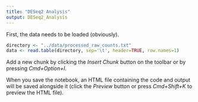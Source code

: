 ```yaml
---
title: "DESeq2 Analysis"
output: DESeq2_Analysis
---
```


First, the data needs to be loaded (obviously).

```r
directory <- "../data/processed_raw_counts.txt"
data <- read.table(directory, sep='\t', header=TRUE, row.names=1)
```



Add a new chunk by clicking the *Insert Chunk* button on the toolbar or by pressing *Cmd+Option+I*.

When you save the notebook, an HTML file containing the code and output will be saved alongside it (click the *Preview* button or press *Cmd+Shift+K* to preview the HTML file).
